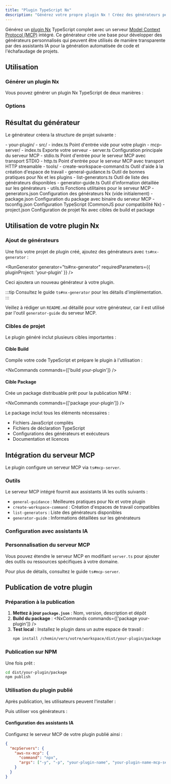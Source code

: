 ```yaml
---
title: "Plugin TypeScript Nx"
description: "Générez votre propre plugin Nx ! Créez des générateurs personnalisés automatiquement disponibles pour le codage AI via MCP"
---
```





Générez un [plugin Nx](https://nx.dev/extending-nx/intro/getting-started) TypeScript complet avec un serveur [Model Context Protocol (MCP)](https://modelcontextprotocol.io/) intégré. Ce générateur crée une base pour développer des générateurs personnalisés qui peuvent être utilisés de manière transparente par des assistants IA pour la génération automatisée de code et l'échafaudage de projets.

## Utilisation

### Générer un plugin Nx

Vous pouvez générer un plugin Nx TypeScript de deux manières :

<RunGenerator generator="ts#nx-plugin" />

### Options

<GeneratorParameters generator="ts#nx-plugin" />

## Résultat du générateur

Le générateur créera la structure de projet suivante :

<FileTree>
- your-plugin/
  - src/
    - index.ts Point d'entrée vide pour votre plugin
    - mcp-server/
      - index.ts Exporte votre serveur
      - server.ts Configuration principale du serveur MCP
      - stdio.ts Point d'entrée pour le serveur MCP avec transport STDIO
      - http.ts Point d'entrée pour le serveur MCP avec transport HTTP streamable
      - tools/
        - create-workspace-command.ts Outil d'aide à la création d'espace de travail
        - general-guidance.ts Outil de bonnes pratiques pour Nx et les plugins
        - list-generators.ts Outil de liste des générateurs disponibles
        - generator-guide.ts Outil d'information détaillée sur les générateurs
      - utils.ts Fonctions utilitaires pour le serveur MCP
  - generators.json Configuration des générateurs Nx (vide initialement)
  - package.json Configuration du package avec binaire du serveur MCP
  - tsconfig.json Configuration TypeScript (CommonJS pour compatibilité Nx)
  - project.json Configuration de projet Nx avec cibles de build et package
</FileTree>

## Utilisation de votre plugin Nx

### Ajout de générateurs

Une fois votre projet de plugin créé, ajoutez des générateurs avec <Link path="/guides/ts-nx-generator">`ts#nx-generator`</Link> :

<RunGenerator generator="ts#nx-generator" requiredParameters={{ pluginProject: 'your-plugin' }} />

Ceci ajoutera un nouveau générateur à votre plugin.

:::tip
Consultez le <Link path="/guides/ts-nx-generator">guide `ts#nx-generator`</Link> pour les détails d'implémentation.
:::

Veillez à rédiger un `README.md` détaillé pour votre générateur, car il est utilisé par l'outil `generator-guide` du serveur MCP.

### Cibles de projet

Le plugin généré inclut plusieurs cibles importantes :

#### Cible Build
Compile votre code TypeScript et prépare le plugin à l'utilisation :

<NxCommands commands={['build your-plugin']} />

#### Cible Package
Crée un package distribuable prêt pour la publication NPM :

<NxCommands commands={['package your-plugin']} />

Le package inclut tous les éléments nécessaires :
- Fichiers JavaScript compilés
- Fichiers de déclaration TypeScript
- Configurations des générateurs et exécuteurs
- Documentation et licences

## Intégration du serveur MCP

Le plugin configure un serveur MCP via <Link path="/guides/ts-mcp-server">`ts#mcp-server`</Link>.

### Outils

Le serveur MCP intégré fournit aux assistants IA les outils suivants :

- `general-guidance` : Meilleures pratiques pour Nx et votre plugin
- `create-workspace-command` : Création d'espaces de travail compatibles
- `list-generators` : Liste des générateurs disponibles
- `generator-guide` : Informations détaillées sur les générateurs

### Configuration avec assistants IA

<Snippet name="mcp/configuration" parentHeading="Configuring with AI Assistants" />

### Personnalisation du serveur MCP

Vous pouvez étendre le serveur MCP en modifiant `server.ts` pour ajouter des outils ou ressources spécifiques à votre domaine.

Pour plus de détails, consultez le <Link path="/guides/ts-mcp-server">guide `ts#mcp-server`</Link>.

## Publication de votre plugin

### Préparation à la publication

1. **Mettez à jour `package.json`** : Nom, version, description et dépôt
2. **Build du package** :
   <NxCommands commands={['package your-plugin']} />
3. **Test local** : Installez le plugin dans un autre espace de travail :
   ```bash
   npm install /chemin/vers/votre/workspace/dist/your-plugin/package
   ```

### Publication sur NPM

Une fois prêt :

```bash
cd dist/your-plugin/package
npm publish
```

### Utilisation du plugin publié

Après publication, les utilisateurs peuvent l'installer :

<InstallCommand pkg="your-plugin-name" />

Puis utiliser vos générateurs :

<RunGenerator namespace="your-plugin-name" generator="your-generator-name" />

#### Configuration des assistants IA

Configurez le serveur MCP de votre plugin publié ainsi :

```json {3-6}
{
  "mcpServers": {
    "aws-nx-mcp": {
      "command": "npx",
      "args": ["-y", "-p", "your-plugin-name", "your-plugin-name-mcp-server"]
    }
  }
}
```